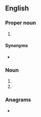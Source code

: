 ==English==
{{wikipedia}}

===Proper noun===
{{en-proper noun}}

# {{initialism of|en|Knight Commander of the {{w|Order of the British Empire}}}}

====Synonyms====
* {{sense|Knight Commander}} {{l|en|OBE}}

===Noun===
{{en-noun|?}}

# {{initialism of|en|knowledge-based engineering}}
# {{initialism of|en|knowledge-based economy}}

===Anagrams===
* {{anagrams|en|a=bek|Keb|bek|keb}}